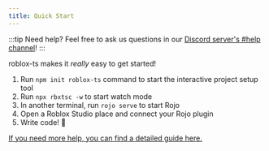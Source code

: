 ```yaml
---
title: Quick Start
---
```


:::tip Need help?
Feel free to ask us questions in our [Discord server's #help channel](https://discord.roblox-ts.com)!
:::

roblox-ts makes it _really_ easy to get started!

1. Run `npm init roblox-ts` command to start the interactive project setup tool
1. Run `npx rbxtsc -w` to start watch mode
1. In another terminal, run `rojo serve` to start Rojo
1. Open a Roblox Studio place and connect your Rojo plugin
1. Write code! :tada:

[If you need more help, you can find a detailed guide here.](./setup-guide)
